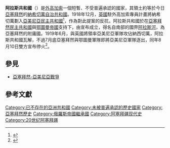 {{Infobox former country
|native_name     = Araz Türk Cümhuriyyəti
|common_name     = 阿拉斯共和國

|subdivision     = 
|conventional_long_name = 阿拉斯共和國
|Lang-ISO        = 
|loc-name        = 
|image_flag      = Flag of the Republic of Aras.svg
|image_coat      = 
|motto           = 
|image_map       = 
|capital         = [[納希切萬|納希切萬]]
|government_type = 共和國
|common_languages = [[亞塞拜然語|亞塞拜然語]]
|established     = 
|ussr-start      = 
|ussr-end        = 
|area-rank       = 
|area_km2        = 16000
|water           = 
|pop-rank        = 
|pop             = 
|density         = 
|currency        = 
|time-zone       = 
|anthem          = 
|medals          = 
|year_start      = 1918年
|date_start      = 12月
|year_end        = 1919年
|date_end        = 6月
|p1              = 外高加索民主聯邦共和國
|flag_p1         = Flag of the Transcaucasian Federation.svg
|s1              = 亞美尼亞民主共和國
|flag_s1         = Flag of Armenia (1918–1922).svg
|s2              = 亞塞拜然民主共和國
|flag_s2         = Flag of Azerbaijan.svg
}}

'''阿拉斯共和國'''（{{lang-az|Araz Türk Cümhuriyyəti}}）是[[外高加索|外高加索]]一個短暫、不受普遍承認的國家，其領土約等於今日[[亞塞拜然|亞塞拜然]]的[[納希切萬自治共和國|納希切萬自治共和國]]。1918年12月，[[英國|英國]]駐外高加索專員{{le|奧利佛·瓦德羅普|Oliver Wardrop}}計畫將納希切萬劃入[[亞美尼亞民主共和國|亞美尼亞民主共和國]]<ref name="Atlas">{{cite web|author=Andrew Andersen|url=http://www.conflicts.rem33.com/images/Armenia/disp.htm |title=Atlas of Conflicts: Armenia: Nation Building and Territorial Disputes: 1918-1920}}</ref>，作為對此提案的反抗，阿拉斯共和國於在[[亞塞拜然民主共和國|亞塞拜然民主共和國]]與[[鄂圖曼帝國|鄂圖曼帝國]]支持下，由{{le|賈法爾古盧·納希切萬斯基|Jafargulu Khan Nakhchivanski}}宣布成立，得名自南部的國界[[阿拉斯河|阿拉斯河]]，為亞塞拜然的附庸國。1919年6月，{{le|德拉斯塔馬特·卡納揚|Drastamat Kanayan}}與英國將領率亞美尼亞軍隊攻佔納西切萬，阿拉斯共和國瓦解，不過7月底亞塞拜然與鄂圖曼軍隊即將亞美尼亞軍隊逐出，同年8月10日雙方宣布停火<ref>{{cite web|url=http://www.hrono.ru/sobyt/1919arm.html |title=Армяно-Азербайджанские вооруженные конфликты 1919-1920 гг.|language=ru}}</ref>。

==參見==
*[[亞塞拜然-亞美尼亞戰爭|亞塞拜然-亞美尼亞戰爭]]

==參考文獻==
{{Reflist}}

{{俄国革命国家}}
[[Category:已不存在的亞洲共和國|Category:已不存在的亞洲共和國]]
[[Category:未被普遍承認的歷史國家|Category:未被普遍承認的歷史國家]]
[[Category:亞塞拜然歷史|Category:亞塞拜然歷史]]
[[Category:俄羅斯帝國繼承國|Category:俄羅斯帝國繼承國]]
[[Category:阿塞拜疆现代史|Category:阿塞拜疆现代史]]
[[Category:20世纪阿塞拜疆|Category:20世纪阿塞拜疆]]